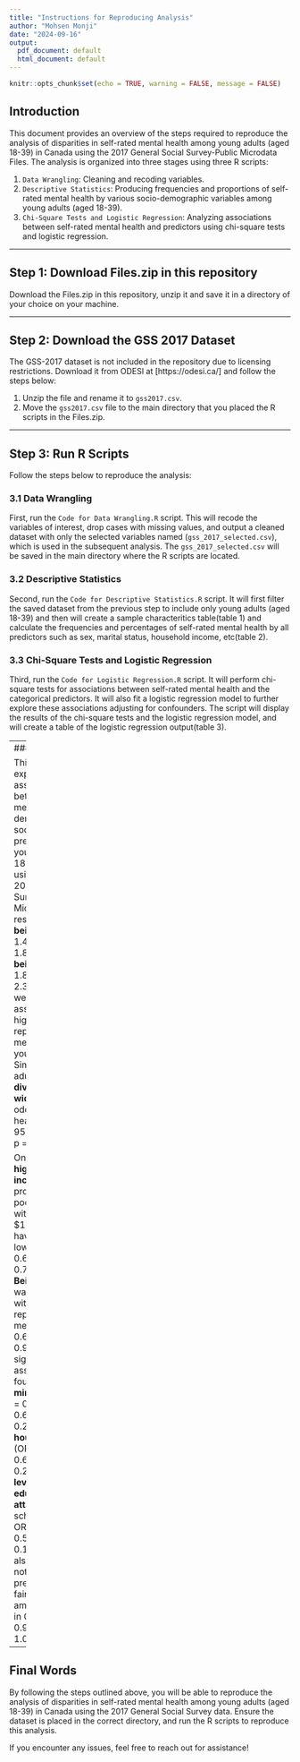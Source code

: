 ```yaml
---
title: "Instructions for Reproducing Analysis"
author: "Mohsen Monji"
date: "2024-09-16"
output:
  pdf_document: default
  html_document: default
---
```


```r
knitr::opts_chunk$set(echo = TRUE, warning = FALSE, message = FALSE)
```

## Introduction

This document provides an overview of the steps required to reproduce the analysis of disparities in self-rated mental health among young adults (aged 18-39) in Canada using the 2017 General Social Survey-Public Microdata Files. The analysis is organized into three stages using three R scripts:

1. `Data Wrangling`: Cleaning and recoding variables.
2. `Descriptive Statistics`: Producing frequencies and proportions of self-rated mental health by various socio-demographic variables among young adults (aged 18-39).
3. `Chi-Square Tests and Logistic Regression`: Analyzing associations between self-rated mental health and predictors using chi-square tests and logistic regression.

---

## Step 1: Download Files.zip in this repository

Download the Files.zip in this repository, unzip it and save it in a directory of your choice on your machine.

---

## Step 2: Download the GSS 2017 Dataset

The GSS-2017 dataset is not included in the repository due to licensing restrictions. Download it from ODESI at [https://odesi.ca/] and follow the steps below:

1. Unzip the file and rename it to `gss2017.csv`.
2. Move the `gss2017.csv` file to the main directory that you placed the R scripts in the Files.zip.

---

## Step 3: Run R Scripts

Follow the steps below to reproduce the analysis:

### 3.1 Data Wrangling

First, run the `Code for Data Wrangling.R` script. This will recode the variables of interest, drop cases with missing values, and output a cleaned dataset with only the selected variables named (`gss_2017_selected.csv`), which is used in the subsequent analysis. The `gss_2017_selected.csv` will be saved in the main directory where the R scripts are located.

### 3.2  Descriptive Statistics

Second, run the `Code for Descriptive Statistics.R` script. It will first filter the saved dataset from the previous step to include only young adults (aged 18-39) and then will create a sample characteritics table(table 1) and calculate the frequencies and percentages of self-rated mental health by all predictors such as sex, marital status, household income, etc(table 2).

### 3.3 Chi-Square Tests and Logistic Regression

Third, run the `Code for Logistic Regression.R` script. It will perform chi-square tests for associations between self-rated mental health and the categorical predictors. It will also fit a logistic regression model to further explore these associations adjusting for confounders. The script will display the results of the chi-square tests and the logistic regression model, and will create a table of the logistic regression output(table 3).

---
###Conclusion

This analysis explored the associations between self-rated mental health and demographic and socioeconomic predictors among young adults aged 18-39 in Canada, using data from the 2017 General Social Survey, Public Microdata Files. The results show that **being female** (OR = 1.49, 95% CI: 1.23, 1.80, p < 0.001) and **being single** (OR = 1.86, 95% CI: 1.48, 2.35, p < 0.001) were significantly associated with higher odds of reporting poor or fair mental health among young adults. Similarly, young adults who were **divorced or widowed** had higher odds of poor mental health (OR = 1.98, 95% CI: 1.24, 3.06, p = 0.003). 

On the other hand, **higher household income** was protective against poor mental health, with those earning $100k or more having significantly lower odds (OR = 0.60, 95% CI: 0.47, 0.77, p < 0.001). **Being an immigrant** was also associated with lower odds of reporting poor/fair mental health (OR = 0.67, 95% CI: 0.46, 0.97, p = 0.036). No significant associations were found for **visible minority status** (OR = 0.83, 95% CI: 0.61, 1.23, p = 0.227), **middle household income** (OR = 0.86, 95% CI: 0.67, 1.13, p = 0.211), or **lower levels of educational attainment** (high school/trade/college, OR = 0.76, 95% CI: 0.54, 1.07, p = 0.124). The results also show that **age** is not a significant predictor of poor or fair mental health among young adults in Canada (OR = 0.99, 95% CI: 0.97, 1.01, p = 0.197).

---

## Final Words

By following the steps outlined above, you will be able to reproduce the analysis of disparities in self-rated mental health among young adults (aged 18-39) in Canada using the 2017 General Social Survey data. Ensure the dataset is placed in the correct directory, and run the R scripts to reproduce this analysis.

If you encounter any issues, feel free to reach out for assistance!
